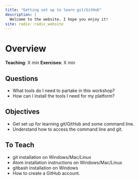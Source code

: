 ```yaml
---
title: "Getting set up to learn git/GitHub"
description: |
  Welcome to the website. I hope you enjoy it!
site: radix::radix_website
---
```


# Overview
**Teaching**: X min
**Exercises**: X min

## Questions
* What tools do I need to partake in this workshop?
* How can I install the tools I need for my platform?

## Objectives
* Get set up for learning git/GitHub and some command line.
* Understand how to access the command line and git.

## To Teach
* git installation on Windows/Mac/Linux
* Atom installation instructions on Windows/Mac/Linux
* gitbash installation on Windows
* How to create a GitHub account.
 

